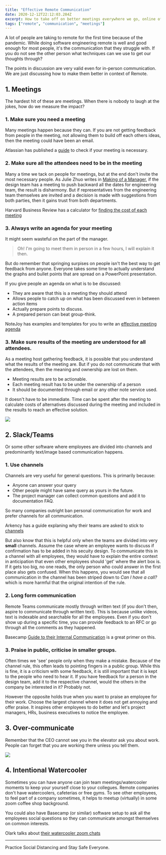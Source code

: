 ```yaml
---
title: "Effective Remote Communication"
date: 2020-12-12T22:12:03.284Z
excerpt: How to take off on better meetings everywhere we go, online offline or not seeing each other at all.
tags: ["remote", "communication", "meetings"]
---
```


A lot of people are taking to remote for the first time because of the pandemic. While doing software engineering remote is well and good enough for most people, it's the communication that they struggle with. If you do not see the other person what techniques can we use to get our thoughts through?

The points in discussion are very valid even for in-person communication. We are just discussing how to make them better in context of Remote.

## 1. Meetings

The hardest hit of these are meetings. When there is nobody to laugh at the jokes, how do we measure the impact?

### 1. Make sure you need a meeting

Many meetings happen because they can. If you are not getting feedback from people in the meeting, not allowing them to build off each others ideas, then the meeting could have been an email.

Atlassian has published a [guide](https://3kllhk1ibq34qk6sp3bhtox1-wpengine.netdna-ssl.com/wp-content/uploads/2018/05/runningeffectivemeetingscheatsheet_atlassian.pdf) to check if your meeting is necessary.

### 2. Make sure all the attendees need to be in the meeting

Many a time we tack on people for meetings, but at the end don't invite the most necessary people. As Julie Zhuo writes in [Making of a Manager](https://www.amazon.in/Making-Manager-What-Everyone-Looks/dp/0753552892), if the design team has a meeting to push backward all the dates for engineering team, the result is disharmony. But if representatives from the engineering team themselves are invited and a decision is made with suggestions from both parties, then it gains trust from both departments.

Harvard Business Review has a calculator for [finding the cost of each meeting](https://hbr.org/2016/01/estimate-the-cost-of-a-meeting-with-this-calculator)

### 3. Always write an agenda for your meeting

It might seem wasteful on the part of the manager.

> Oh! I'm going to meet them in person in a few hours, I will explain it then.

But do remember that springing surpises on people isn't the best way to get feedback from anyone. Everyone takes some time to actually understand the graphs and bullet points that are spread on a PowerPoint presentation.

If you give people an agenda on what is to be discussed:

- They are aware that this is a meeting they should attend
- Allows people to catch up on what has been discussed even in between action items
- Actually prepare points to discuss.
- A prepared person can beat group-think.

NoteJoy has examples and templates for you to write an [effective meeting agenda](https://notejoy.com/resources/meeting-agenda-example)

### 3. Make sure results of the meeting are understood for all attendees.

As a meeting host gathering feedback, it is possible that you understand what the results of the meeting are. But if you do not communicate that with the attendees, then the meaning and ownership are lost on them.

- Meeting results are to be actionable.
- Each meeting result has to be under the ownership of a person
- It should be documented through email or any other note service used.

It doesn't have to be immediate. Time can be spent after the meeting to calculate costs of alternatives discussed during the meeting and included in the results to reach an effective solution.

![](https://dev-to-uploads.s3.amazonaws.com/i/vro5pokzg8u8rgx3bedx.jpg)

## 2. Slack/Teams

Or some other software where employees are divided into channels and predominantly text/image based communication happens.

### 1. Use channels

Channels are very useful for general questions. This is primarily because:

- Anyone can answer your query
- Other people might have same query as yours in the future.
- The project manager can collect common questions and add it to documentation FAQ.

So many companies outright ban personal communication for work and prefer channels for all communication.

Arkency has a guide explaning why their teams are asked to stick to [channels](https://blog.arkency.com/use-channels-not-direct-messages/)

But also know that this is helpful only when the teams are divided into very **small** channels. Assume the case where an employee wants to discuss if confirmation has to be added in his secuity design. To communicate this in a channel with all employees, they would have to explain the entire context in anticipation that even other employees should 'get' where the alert box is. If it gets too big, no one reads, the only person who could answer in the first place also gets confused. When this happens, you would see that all communication in the channel has been striped down to _Can I have a call?_ which is more harmful that the original intention of the rule.

### 2. Long form communication

Remote Teams communicate mostly through written text (if you don't then, aspire to communicate through written text). This is because unlike videos, text is indexable and searchable for all the employees. Even if you don't show up during a specific time, you can provide feedback to an RFC or go through all the comments as they happened.

Basecamp [Guide to their Internal Communication](https://basecamp.com/guides/how-we-communicate) is a great primer on this.

### 3. Praise in public, criticise in smaller groups.

Often times we 'see' people only when they make a mistake. Because of the channel rule, this often leads to pointing fingers in a public group. While this is fine, it is a criticism with some feedback, it is still important that it is kept to the people who need to hear it. If you have feedback for a person in the design team, add it to the respective channel, would the others in the company be interested in it? Probably not.

However the opposite holds true when you want to praise an employee for their work. Choose the largest channel where it does not get annoying and offer praise. It inspires other employees to do better and let's project managers, HRs, business executives to notice the employee.

## 3. Over-communicate

Remember that the CEO cannot see you in the elevator ask you about work. People can forget that you are working there unless you tell them.

![](https://dev-to-uploads.s3.amazonaws.com/i/t9eu86zynjsnq1hoh3fu.jpg)

## 4. Intentional Watercooler

Sometimes you can have anyone can join team meetings/watercooler moments to keep your yourself close to your collegues. Remote companies don't have watercoolers, cafeterias or free gyms. To see other employees, to feel part of a company sometimes, it helps to meetup (virtually) in some zoom coffee shop background.

You could also have Basecamp (or similar) software setup to ask all the employees social questions so they can communicate amongst themselves on common interests.

Olark talks about [their watercooler zoom chats](https://blog.olark.com/creating-remote-watercooler-moments)

---

Practice Social Distancing and Stay Safe Everyone.
